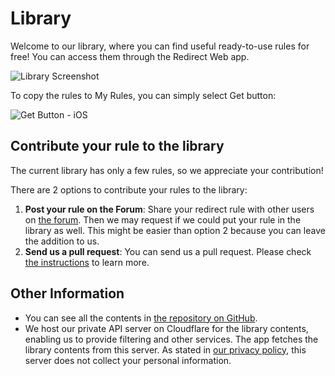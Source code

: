 # Library

Welcome to our library, where you can find useful ready-to-use rules for free! You can access them through the Redirect Web app.

![Library Screenshot](/img/library-screenshot.webp)

To copy the rules to My Rules, you can simply select Get button:

![Get Button - iOS](/img/library-get-button-ios.gif)

## Contribute your rule to the library

The current library has only a few rules, so we appreciate your contribution!

There are 2 options to contribute your rules to the library:

1. **Post your rule on the Forum**: Share your redirect rule with other users on [the forum](https://github.com/mshibanami/redirect-web/discussions/categories/redirect-rules). Then we may request if we could put your rule in the library as well. This might be easier than option 2 because you can leave the addition to us.
2. **Send us a pull request**: You can send us a pull request. Please check [the instructions](https://github.com/mshibanami/redirect-web/tree/main/library) to learn more.

## Other Information

- You can see all the contents in [the repository on GitHub](https://github.com/mshibanami/redirect-web/tree/main/library).
- We host our private API server on Cloudflare for the library contents, enabling us to provide filtering and other services. The app fetches the library contents from this server. As stated in [our privacy policy](/privacy-policy), this server does not collect your personal information.
